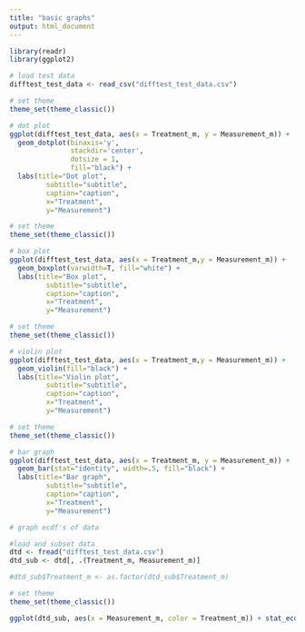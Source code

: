 ---
title: "basic graphs"
output: html_document
---

```{r}
library(readr)
library(ggplot2)
```

```{r}
# load test data
difftest_test_data <- read_csv("difftest_test_data.csv")
```

```{r}
# set theme
theme_set(theme_classic())

# dot plot
ggplot(difftest_test_data, aes(x = Treatment_m, y = Measurement_m)) + 
  geom_dotplot(binaxis='y', 
               stackdir='center', 
               dotsize = 1, 
               fill="black") +
  labs(title="Dot plot", 
         subtitle="subtitle",
         caption="caption",
         x="Treatment",
         y="Measurement")
```

```{r}
# set theme
theme_set(theme_classic())

# box plot
ggplot(difftest_test_data, aes(x = Treatment_m,y = Measurement_m)) + 
  geom_boxplot(varwidth=T, fill="white") + 
  labs(title="Box plot", 
         subtitle="subtitle",
         caption="caption",
         x="Treatment",
         y="Measurement")
```

```{r}
# set theme
theme_set(theme_classic())

# violin plot
ggplot(difftest_test_data, aes(x = Treatment_m,y = Measurement_m)) + 
  geom_violin(fill="black") + 
  labs(title="Violin plot", 
         subtitle="subtitle",
         caption="caption",
         x="Treatment",
         y="Measurement")
```

```{r}
# set theme
theme_set(theme_classic())

# bar graph
ggplot(difftest_test_data, aes(x = Treatment_m, y = Measurement_m)) + 
  geom_bar(stat="identity", width=.5, fill="black") + 
  labs(title="Bar graph", 
         subtitle="subtitle",
         caption="caption",
         x="Treatment",
         y="Measurement")
```

```{r}
# graph ecdf's of data

#load and subset data
dtd <- fread("difftest_test_data.csv")
dtd_sub <- dtd[, .(Treatment_m, Measurement_m)]

#dtd_sub$Treatment_m <- as.factor(dtd_sub$Treatment_m)

# set theme
theme_set(theme_classic())

ggplot(dtd_sub, aes(x = Measurement_m, color = Treatment_m)) + stat_ecdf()
```
